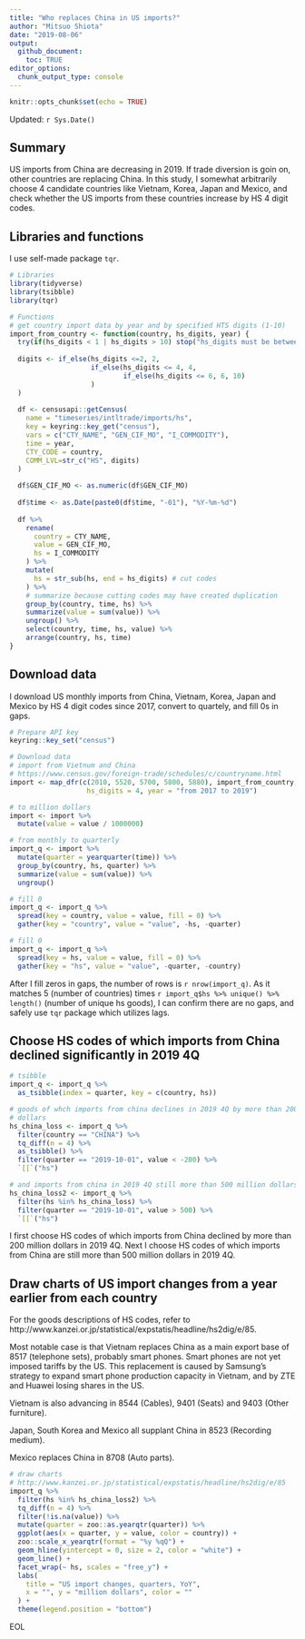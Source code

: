 ```yaml
---
title: "Who replaces China in US imports?"
author: "Mitsuo Shiota"
date: "2019-08-06"
output: 
  github_document:
    toc: TRUE
editor_options: 
  chunk_output_type: console
---
```


```r
knitr::opts_chunk$set(echo = TRUE)
```
Updated: `r Sys.Date()`

## Summary

US imports from China are decreasing in 2019. If trade diversion is goin on, other countries are replacing China. In this study, I somewhat arbitrarily choose 4 candidate countries like Vietnam, Korea, Japan and Mexico, and check whether the US imports from these countries increase by HS 4 digit codes.


## Libraries and functions

I use self-made package `tqr`.

```r
# Libraries
library(tidyverse)
library(tsibble)
library(tqr)

# Functions
# get country import data by year and by specified HTS digits (1-10)
import_from_country <- function(country, hs_digits, year) {
  try(if(hs_digits < 1 | hs_digits > 10) stop("hs_digits must be between 1 and 10"))
  
  digits <- if_else(hs_digits <=2, 2,
                    if_else(hs_digits <= 4, 4,
                            if_else(hs_digits <= 6, 6, 10)
                    )
  )
  
  df <- censusapi::getCensus(
    name = "timeseries/intltrade/imports/hs",
    key = keyring::key_get("census"),
    vars = c("CTY_NAME", "GEN_CIF_MO", "I_COMMODITY"),
    time = year,
    CTY_CODE = country,
    COMM_LVL=str_c("HS", digits)
  )
  
  df$GEN_CIF_MO <- as.numeric(df$GEN_CIF_MO)
  
  df$time <- as.Date(paste0(df$time, "-01"), "%Y-%m-%d")
  
  df %>% 
    rename(
      country = CTY_NAME,
      value = GEN_CIF_MO,
      hs = I_COMMODITY
    ) %>% 
    mutate(
      hs = str_sub(hs, end = hs_digits) # cut codes
    ) %>% 
    # summarize because cutting codes may have created duplication
    group_by(country, time, hs) %>% 
    summarize(value = sum(value)) %>% 
    ungroup() %>% 
    select(country, time, hs, value) %>% 
    arrange(country, hs, time)
}

```
## Download data

I download US monthly imports from China, Vietnam, Korea, Japan and Mexico by HS 4 digit codes since 2017, convert to quartely, and fill 0s in gaps.

```r
# Prepare API key
keyring::key_set("census")

```

```r
# Download data
# import from Vietnum and China
# https://www.census.gov/foreign-trade/schedules/c/countryname.html
import <- map_dfr(c(2010, 5520, 5700, 5800, 5880), import_from_country,
                   hs_digits = 4, year = "from 2017 to 2019")

# to million dollars
import <- import %>% 
  mutate(value = value / 1000000)

# from monthly to quarterly
import_q <- import %>% 
  mutate(quarter = yearquarter(time)) %>% 
  group_by(country, hs, quarter) %>% 
  summarize(value = sum(value)) %>% 
  ungroup()

# fill 0
import_q <- import_q %>% 
  spread(key = country, value = value, fill = 0) %>% 
  gather(key = "country", value = "value", -hs, -quarter)

# fill 0
import_q <- import_q %>% 
  spread(key = hs, value = value, fill = 0) %>% 
  gather(key = "hs", value = "value", -quarter, -country)


```

After I fill zeros in gaps, the number of rows is `r nrow(import_q)`. As it matches 5 (number of countries) times `r import_q$hs %>% unique() %>% length()` (number of unique hs goods), I can confirm there are no gaps, and safely use `tqr` package which utilizes lags.


## Choose HS codes of which imports from China declined significantly in 2019 4Q

```r
# tsibble
import_q <- import_q %>% 
  as_tsibble(index = quarter, key = c(country, hs))

# goods of whch imports from china declines in 2019 4Q by more than 200 million
# dollars
hs_china_loss <- import_q %>% 
  filter(country == "CHINA") %>% 
  tq_diff(n = 4) %>% 
  as_tsibble() %>% 
  filter(quarter == "2019-10-01", value < -200) %>% 
  `[[`("hs")

# and imports from china in 2019 4Q still more than 500 million dollars
hs_china_loss2 <- import_q %>% 
  filter(hs %in% hs_china_loss) %>% 
  filter(quarter == "2019-10-01", value > 500) %>% 
  `[[`("hs")

```

I first choose HS codes of which imports from China declined by more than 200 million dollars in 2019 4Q. Next I choose HS codes of which imports from China are still more than 500 million dollars in 2019 4Q.

## Draw charts of US import changes from a year earlier from each country

For the goods descriptions of HS codes, refer to http://www.kanzei.or.jp/statistical/expstatis/headline/hs2dig/e/85.

Most notable case is that Vietnam replaces China as a main export base of 8517 (telephone sets), probably smart phones. Smart phones are not yet imposed tariffs by the US. This replacement is caused by Samsung's strategy to expand smart phone production capacity in Vietnam, and by ZTE and Huawei losing shares in the US. 

Vietnam is also advancing in 8544 (Cables), 9401 (Seats) and 9403 (Other furniture).

Japan, South Korea and Mexico all supplant China in 8523 (Recording medium).

Mexico replaces China in 8708 (Auto parts).  

```r
# draw charts
# http://www.kanzei.or.jp/statistical/expstatis/headline/hs2dig/e/85
import_q %>% 
  filter(hs %in% hs_china_loss2) %>% 
  tq_diff(n = 4) %>% 
  filter(!is.na(value)) %>% 
  mutate(quarter = zoo::as.yearqtr(quarter)) %>% 
  ggplot(aes(x = quarter, y = value, color = country)) +
  zoo::scale_x_yearqtr(format = "%y %qQ") +
  geom_hline(yintercept = 0, size = 2, color = "white") +
  geom_line() +
  facet_wrap(~ hs, scales = "free_y") +
  labs(
    title = "US import changes, quarters, YoY",
    x = "", y = "million dollars", color = ""
  ) +
  theme(legend.position = "bottom")

```

EOL